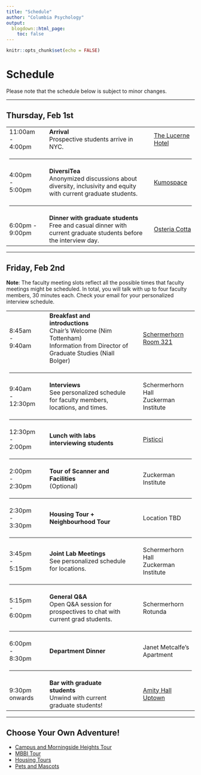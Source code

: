 ```yaml
---
title: "Schedule"
author: "Columbia Psychology"
output:
  blogdown::html_page:
    toc: false
---
```


```r
knitr::opts_chunk$set(echo = FALSE)
```

# Schedule

Please note that the schedule below is subject to minor changes.

------------------------------------------------------------------------

## Thursday, Feb 1st

<table style="width:100%;">
  <tr>
    <td style="padding-right: 30px; width:20%">11:00am - 4:00pm</td>
    <td style="padding-right: 30px;"><strong>Arrival</strong><br>Prospective students arrive in NYC.</td>
    <td><a href="https://thelucernehotel.com/">The Lucerne Hotel</a></td>
  </tr>
  <tr>
    <td colspan="3"><hr></td>
  </tr>
  <tr>
    <td style="padding-right: 30px;">4:00pm - 5:00pm</td>
    <td style="padding-right: 30px;"><strong>DiversiTea</strong><br>Anonymized discussions about diversity, inclusivity and equity with current graduate students.</td>
    <td><a href="https://www.kumospace.com/columbia-psych-2023" target="_blank">Kumospace</a></td>
  </tr>
  <tr>
    <td colspan="3"><hr></td>
  </tr>
  <tr>
    <td style="padding-right: 15px;">6:00pm - 9:00pm</td>
    <td style="padding-right: 15px;"><strong>Dinner with graduate students</strong><br>Free and casual dinner with current graduate students before the interview day.</td>
    <td><a href="https://cottanyc.com/" target="_blank">Osteria Cotta</a></td>
  </tr>
</table>

------------------------------------------------------------------------

## Friday, Feb 2nd

<b>Note</b>: The faculty meeting slots reflect all the possible times that faculty meetings might be scheduled. In total, you will talk with up to four faculty members, 30 minutes each. Check your email for your personalized interview schedule.

<table style="width:100%;">
  <tr>
    <td style="padding-right: 30px; width:20%">8:45am - 9:40am</td>
    <td style="padding-right: 30px;">
      <strong>Breakfast and introductions</strong><br>
      Chair's Welcome (Nim Tottenham)<br>
      Information from Director of Graduate Studies (Niall Bolger)
    </td>
    <td><a href="https://visit.columbia.edu/content/maps-and-directions-update" target="_blank">Schermerhorn Room 321</a></td>
  </tr>
  <tr>
    <td colspan="3"><hr></td>
  </tr>
  <tr>
    <td style="padding-right: 30px;">9:40am - 12:30pm</td>
    <td style="padding-right: 30px;">
      <strong>Interviews</strong><br>
      See personalized schedule for faculty members, locations, and times.
    </td>
    <td>Schermerhorn Hall<br>
    Zuckerman Institute</td>
  </tr>
  <tr>
    <td colspan="3"><hr></td>
  </tr>
  <tr>
    <td style="padding-right: 30px;">12:30pm - 2:00pm</td>
    <td style="padding-right: 30px;">
      <strong>Lunch with labs interviewing students</strong>
    </td>
    <td><a href="https://www.pisticcinyc.com/" target="_blank">Pisticci</a></td>
  </tr>
  <tr>
    <td colspan="3"><hr></td>
  </tr>
  <tr>
    <td style="padding-right: 30px;">2:00pm - 2:30pm</td>
    <td style="padding-right: 30px;">
      <strong>Tour of Scanner and Facilities</strong><br>
      (Optional)
    </td>
    <td>Zuckerman Institute</td>
  </tr>
  </tr>
  <tr>
    <td colspan="3"><hr></td>
  </tr>
  <tr>
    <td style="padding-right: 30px;">2:30pm - 3:30pm</td>
    <td style="padding-right: 30px;">
      <strong>Housing Tour + Neighbourhood Tour</strong><br>
    </td>
    <td>Location TBD</td>
  </tr>
  <tr>
    <td colspan="3"><hr></td>
  </tr>
  <tr>
    <td style="padding-right: 30px;">3:45pm - 5:15pm</td>
    <td style="padding-right: 30px;">
      <strong>Joint Lab Meetings</strong><br>
      See personalized schedule for locations.
    </td>
    <td>Schermerhorn Hall<br>
    Zuckerman Institute</td>
  </tr>
  <tr>
    <td colspan="3"><hr></td>
  </tr>
  <tr>
    <td style="padding-right: 30px;">5:15pm - 6:00pm</td>
    <td style="padding-right: 30px;">
      <strong>General Q&A</strong><br>
      Open Q&A session for prospectives to chat with current grad students.
    </td>
    <td>Schermerhorn Rotunda</td>
  </tr>
  <tr>
    <td colspan="3"><hr></td>
  </tr>
  <tr>
    <td style="padding-right: 30px;">6:00pm - 8:30pm</td>
    <td style="padding-right: 30px;">
      <strong>Department Dinner</strong><br>
    </td>
    <td>Janet Metcalfe's Apartment</td>
  </tr>
  <tr>
    <td colspan="3"><hr></td>
  </tr>
  <tr>
    <td style="padding-right: 30px;">9:30pm onwards</td>
    <td style="padding-right: 30px;">
      <strong>Bar with graduate students</strong><br>
      Unwind with current graduate students!
    </td>
    <td><a href="https://www.amityhalluptown.com/" target="_blank">Amity Hall Uptown</a></td>
  </tr>
</table>


------------------------------------------------------------------------

## Choose Your Own Adventure!



-   [Campus and Morningside Heights Tour](/tour#campus-and-morningside-heights)
-   [MBBI Tour](/tour#mbbi)
-   [Housing Tours](/tour#housing)
-   [Pets and Mascots](/pets)
